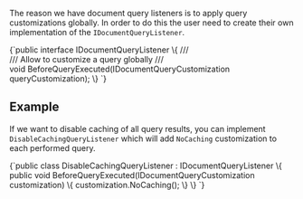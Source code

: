 
The reason we have document query listeners is to apply query customizations globally. In order to do this the user need to create their own implementation of the `IDocumentQueryListener`.

<TabItem value="document_query_listener" label="document_query_listener">
<CodeBlock language="csharp">
{`public interface IDocumentQueryListener
\{
	/// <summary>
	/// Allow to customize a query globally
	/// </summary>
	void BeforeQueryExecuted(IDocumentQueryCustomization queryCustomization);
\}
`}
</CodeBlock>
</TabItem>

## Example

If we want to disable caching of all query results, you can implement `DisableCachingQueryListener` which will add `NoCaching` customization to each performed query.

<TabItem value="document_query_example" label="document_query_example">
<CodeBlock language="csharp">
{`public class DisableCachingQueryListener : IDocumentQueryListener
\{
	public void BeforeQueryExecuted(IDocumentQueryCustomization customization)
	\{
		customization.NoCaching();
	\}
\}
`}
</CodeBlock>
</TabItem>


